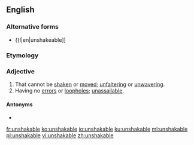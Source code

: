 ==English==

===Alternative forms===
* {{l|en|unshakeable]]

===Etymology===
{{confix|un|shake|able|lang=en}}

===Adjective===
{{en-adj}}

# That cannot be [[shaken]] or [[moved]]; [[unfaltering]] or [[unwavering]].
# Having no [[error]]s or [[loophole]]s; [[unassailable]].

====Antonyms====
* {{l|en|shakable}}

[[fr:unshakable]]
[[ko:unshakable]]
[[io:unshakable]]
[[ku:unshakable]]
[[ml:unshakable]]
[[pl:unshakable]]
[[vi:unshakable]]
[[zh:unshakable]]